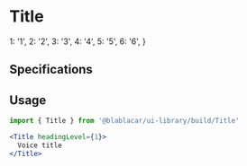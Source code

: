 

<Meta title="Text|Title" />

# **Title**

  1: '1',
  2: '2',
  3: '3',
  4: '4',
  5: '5',
  6: '6',
}

<Preview>
  <Story name="Default">
    <Title headingLevel={select('Heading', optionHeading, '1')}>
      {text('Title', 'Voice title')}
    </Title>
  </Story>
</Preview>

## Specifications

## Usage

```jsx
import { Title } from '@blablacar/ui-library/build/Title'

<Title headingLevel={1}>
  Voice title
</Title>
```

<Props of={Title} />
